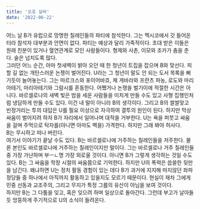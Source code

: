 ```yaml
---
title: '오호 실바'
date: '2022-06-22'
---
```


어느 날 B가 유럽으로 망명한 칠레인들의 파티에 참석한다. 그는 멕시코에서 갓 들어온 터라
참석자 대부분과 안면이 없다. 파티는 예상과 달리 가족적이다. 초대 받은 이들은 원래 친분이 있거나
혈연관계로 모인 사람들이다. 형제와 사촌, 이모와 조카가 춤을 춘다.
술은 넘치도록 많다.  
그러던 어느 순간, 아마 첫새벽이 밝아 오던 때 한 청년이 트집을 잡으며 B와 맞선다.
피할 길 없는 개탄스러운 논쟁이 벌어진다. U라는 그 청년이 말도 안 되는 도서 목록을 뻐기듯이 늘어놓는다.
그는 마르크스와 포이어바흐, 체 게바라와 프란츠 파농, 로도와 마리아테기, 마리아테기와 그람시를 혼동한다.
어쨌거나 논쟁을 벌기이에 적절한 시간은 아니다. 바르셀로나의 새벽 빛은 밤을 세운 사람들을 미치게 만들 수도 있고 사형 집행인처럼 냉담하게 만들 수도 있다.
이건 내 말이 아니라 B의 생각이다. 그리고 B의 쌀쌀맞고 빈정거리는 투의 대답은 U를 필요 이상으로 자극하여 결투의 원인이 된다.
하지만 막상 싸움이 벌어지려 하자 B가 자리에서 일어나며 대적을 거부한다. U는 욕을 퍼붓고 싸움을 걸며 주먹으로 탁자를(아니면 아마도 벽을) 가격한다.
하지만 그래 봐야 허사다.  
B는 무시하고 떠나 버린다.  
여기서 이야기가 끝날 수도 있다. B는 바르셀로나에 거주하는 칠레인들을 저주한다.
물론 본인도 바르셀로나에 거주하는 칠레인이지만 말이다. 그는 바르셀로나 거주 칠레인들 중 가장 가난하며 부ㅡㄴ명 가장 외로울 것이다.
아니면 B가 그렇게 생각하는 것일 수도 있다.  B는 그 싸움을 학창 시절의 싸움쯤으로 기억한다.
하지만 U의 폭력은 씁쓸한 뒷만을 남긴다. 왜냐하면 U는 정치 활동 경험이 있는 데다 B가 과거에 지지해 마지않던
좌파 정당들 중 하나에서 아직까지 활동하고 있을지도 모르기 때문이다.
현실이 재차 그에게 민중 선동과 교조주의, 그리고 무지가 특정 그룹의 유산이 아님을 보여 것이다.  
하지만 B는 그 다툼을 잊고, 혹은 잊으려 하며 일상으로 돌아간다.
그런데 부고가 날아들듯 엉뚱하게 주기적으로 U의 소식이 들려온다.